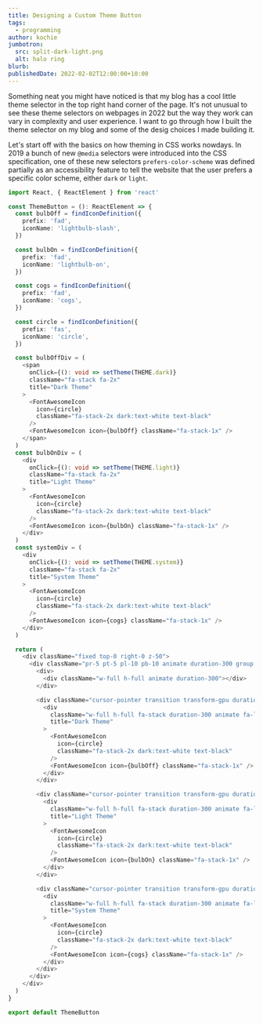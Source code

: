 ```yaml
---
title: Designing a Custom Theme Button
tags:
  - programming
author: kochie
jumbotron:
  src: split-dark-light.png
  alt: halo ring
blurb:
publishedDate: 2022-02-02T12:00:00+10:00
---
```


Something neat you might have noticed is that my blog has a cool little theme
selector in the top right hand corner of the page. It's not unusual to see these
theme selectors on webpages in 2022 but the way they work can vary in complexity
and user experience. I want to go through how I built the theme selector on my
blog and some of the desig choices I made building it.

Let's start off with the basics on how theming in CSS works nowdays. In 2019 a
bunch of new `@media` selectors were introduced into the CSS specification, one
of these new selectors `prefers-color-scheme` was defined partially as an
accessibility feature to tell the website that the user prefers a specific color
scheme, either `dark` or `light`.

<GithubProject repo="react-components" owner="kochie" />

```typescript
import React, { ReactElement } from 'react'

const ThemeButton = (): ReactElement => {
  const bulbOff = findIconDefinition({
    prefix: 'fad',
    iconName: 'lightbulb-slash',
  })

  const bulbOn = findIconDefinition({
    prefix: 'fad',
    iconName: 'lightbulb-on',
  })

  const cogs = findIconDefinition({
    prefix: 'fad',
    iconName: 'cogs',
  })

  const circle = findIconDefinition({
    prefix: 'fas',
    iconName: 'circle',
  })

  const bulbOffDiv = (
    <span
      onClick={(): void => setTheme(THEME.dark)}
      className="fa-stack fa-2x"
      title="Dark Theme"
    >
      <FontAwesomeIcon
        icon={circle}
        className="fa-stack-2x dark:text-white text-black"
      />
      <FontAwesomeIcon icon={bulbOff} className="fa-stack-1x" />
    </span>
  )
  const bulbOnDiv = (
    <div
      onClick={(): void => setTheme(THEME.light)}
      className="fa-stack fa-2x"
      title="Light Theme"
    >
      <FontAwesomeIcon
        icon={circle}
        className="fa-stack-2x dark:text-white text-black"
      />
      <FontAwesomeIcon icon={bulbOn} className="fa-stack-1x" />
    </div>
  )
  const systemDiv = (
    <div
      onClick={(): void => setTheme(THEME.system)}
      className="fa-stack fa-2x"
      title="System Theme"
    >
      <FontAwesomeIcon
        icon={circle}
        className="fa-stack-2x dark:text-white text-black"
      />
      <FontAwesomeIcon icon={cogs} className="fa-stack-1x" />
    </div>
  )

  return (
    <div className="fixed top-0 right-0 z-50">
      <div className="pr-5 pt-5 pl-10 pb-10 animate duration-300 group flex-col flex gap-4 items-center text-white dark:text-black">
        <div>
          <div className="w-full h-full animate duration-300"></div>
        </div>

        <div className="cursor-pointer transition transform-gpu duration-300 animate group-hover:opacity-100 opacity-0 scale-0 group-hover:scale-100 ease-in-out delay-200 group-hover:delay-0">
          <div
            className="w-full h-full fa-stack duration-300 animate fa-lg"
            title="Dark Theme"
          >
            <FontAwesomeIcon
              icon={circle}
              className="fa-stack-2x dark:text-white text-black"
            />
            <FontAwesomeIcon icon={bulbOff} className="fa-stack-1x" />
          </div>
        </div>

        <div className="cursor-pointer transition transform-gpu duration-300 animate group-hover:opacity-100 opacity-0 scale-0 group-hover:scale-100 ease-in-out delay-100">
          <div
            className="w-full h-full fa-stack duration-300 animate fa-lg"
            title="Light Theme"
          >
            <FontAwesomeIcon
              icon={circle}
              className="fa-stack-2x dark:text-white text-black"
            />
            <FontAwesomeIcon icon={bulbOn} className="fa-stack-1x" />
          </div>
        </div>

        <div className="cursor-pointer transition transform-gpu duration-300 animate group-hover:opacity-100 opacity-0 scale-0 group-hover:scale-100 ease-in-out delay-0 group-hover:delay-200">
          <div
            className="w-full h-full fa-stack duration-300 animate fa-lg"
            title="System Theme"
          >
            <FontAwesomeIcon
              icon={circle}
              className="fa-stack-2x dark:text-white text-black"
            />
            <FontAwesomeIcon icon={cogs} className="fa-stack-1x" />
          </div>
        </div>
      </div>
    </div>
  )
}

export default ThemeButton
```
